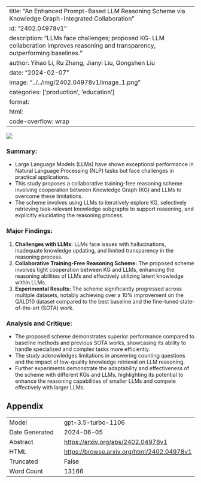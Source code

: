
---
title: "An Enhanced Prompt-Based LLM Reasoning Scheme via Knowledge Graph-Integrated Collaboration"
id: "2402.04978v1"
description: "LLMs face challenges; proposed KG-LLM collaboration improves reasoning and transparency, outperforming baselines."
author: Yihao Li, Ru Zhang, Jianyi Liu, Gongshen Liu
date: "2024-02-07"
image: "../../img/2402.04978v1/image_1.png"
categories: ['production', 'education']
format:
  html:
    code-overflow: wrap
---

![](../../img/2402.04978v1/image_1.png)

### **Summary:**
- Large Language Models (LLMs) have shown exceptional performance in Natural Language Processing (NLP) tasks but face challenges in practical applications.
- This study proposes a collaborative training-free reasoning scheme involving cooperation between Knowledge Graph (KG) and LLMs to overcome these limitations.
- The scheme involves using LLMs to iteratively explore KG, selectively retrieving task-relevant knowledge subgraphs to support reasoning, and explicitly elucidating the reasoning process.

### Major Findings:
1. **Challenges with LLMs:** LLMs face issues with hallucinations, inadequate knowledge updating, and limited transparency in the reasoning process.
2. **Collaborative Training-Free Reasoning Scheme:** The proposed scheme involves tight cooperation between KG and LLMs, enhancing the reasoning abilities of LLMs and effectively utilizing latent knowledge within LLMs.
3. **Experimental Results:** The scheme significantly progressed across multiple datasets, notably achieving over a 10% improvement on the QALD10 dataset compared to the best baseline and the fine-tuned state-of-the-art (SOTA) work.

### Analysis and Critique:
- The proposed scheme demonstrates superior performance compared to baseline methods and previous SOTA works, showcasing its ability to handle specialized and complex tasks more efficiently.
- The study acknowledges limitations in answering counting questions and the impact of low-quality knowledge retrieval on LLM reasoning.
- Further experiments demonstrate the adaptability and effectiveness of the scheme with different KGs and LLMs, highlighting its potential to enhance the reasoning capabilities of smaller LLMs and compete effectively with larger LLMs.

## Appendix

|          |          |
|----------|----------|
| Model     | gpt-3.5-turbo-1106       |
| Date Generated     | 2024-06-05       |
| Abstract | [https://arxiv.org/abs/2402.04978v1](https://arxiv.org/abs/2402.04978v1)        |
| HTML     | [https://browse.arxiv.org/html/2402.04978v1](https://browse.arxiv.org/html/2402.04978v1)       |
| Truncated       | False       |
| Word Count       | 13166       |